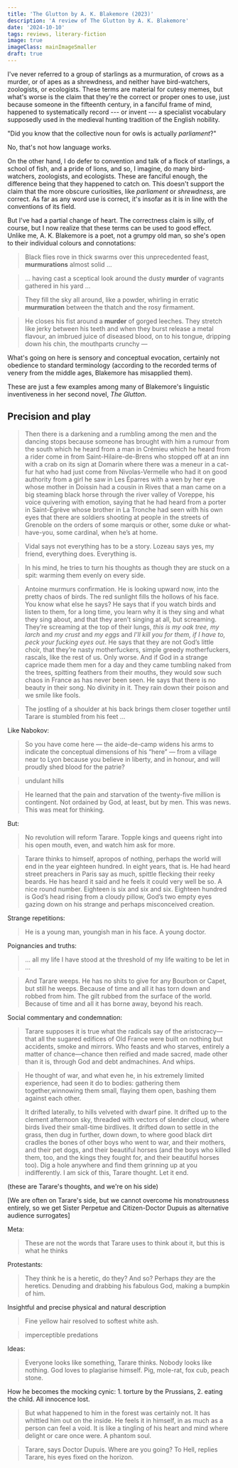 ```yaml
---
title: 'The Glutton by A. K. Blakemore (2023)'
description: 'A review of The Glutton by A. K. Blakemore'
date: '2024-10-10'
tags: reviews, literary-fiction
image: true
imageClass: mainImageSmaller
draft: true
---
```


I've never referred to a group of starlings as a murmuration, of crows as a murder, or of apes as a shrewdness, and neither have bird-watchers, zoologists, or ecologists. These terms are material for cutesy memes, but what's worse is the claim that they're the correct or proper ones to use, just because someone in the fifteenth century, in a fanciful frame of mind, happened to systematically record --- or invent --- a specialist vocabulary supposedly used in the medieval hunting tradition of the English nobility.

"Did you know that the collective noun for owls is actually _parliament_?"

No, that's not how language works. 

On the other hand, I do defer to convention and talk of a flock of starlings, a school of fish, and a pride of lions, and so, I imagine, do many bird-watchers, zoologists, and ecologists. These are fanciful enough, the difference being that they happened to catch on. This doesn't support the claim that the more obscure curiosities, like _parliament_ or _shrewdness_, are correct. As far as any word use is correct, it's insofar as it is in line with the conventions of its field.

But I've had a partial change of heart. The correctness claim is silly, of course, but I now realize that these terms can be used to good effect. Unlike me, A. K. Blakemore is a poet, not a grumpy old man, so she's open to their individual colours and connotations:

> Black flies rove in thick swarms over this unprecedented feast, **murmurations** almost solid ...

> ... having cast a sceptical look around the dusty **murder** of vagrants gathered in his yard ...

> They fill the sky all around, like a powder, whirling in erratic **murmuration** between the thatch and the rosy firmament.

> He closes his fist around a **murder** of gorged leeches. They stretch like jerky between his teeth and when they burst release a metal flavour, an imbrued juice of diseased blood, on to his tongue, dripping down his chin, the mouthparts crunchy —

What's going on here is sensory and conceptual evocation, certainly not obedience to standard terminology (according to the recorded terms of venery from the middle ages, Blakemore has misapplied them). 

These are just a few examples among many of Blakemore's linguistic inventiveness in her second novel, _The Glutton_.




## Precision and play

> Then there is a darkening and a rumbling among the men and the dancing stops because someone has brought with him a rumour from the south which he heard from a man in Crémieu which he heard from a rider come in from Saint-Hilaire-de-Brens who stopped off at an inn with a crab on its sign at Domarin where there was a meneur in a cat-fur hat who had just come from Nivolas-Vermelle who had it on good authority from a girl he saw in Les Éparres with a wen by her eye whose mother in Doissin had a cousin in Rives that a man came on a big steaming black horse through the river valley of Voreppe, his voice quivering with emotion, saying that he had heard from a porter in Saint-Égrève whose brother in La Tronche had seen with his own eyes that there are soldiers shooting at people in the streets of Grenoble on the orders of some marquis or other, some duke or what-have-you, some cardinal, when he’s at home.

> Vidal says not everything has to be a story. Lozeau says yes, my friend, everything does. Everything is.

> In his mind, he tries to turn his thoughts as though they are stuck on a spit: warming them evenly on every side.



> Antoine murmurs confirmation. He is looking upward now, into the pretty chaos of birds. The red sunlight fills the hollows of his face. You know what else he says? He says that if you watch birds and listen to them, for a long time, you learn why it is they sing and what they sing about, and that they aren’t singing at all, but screaming. They’re screaming at the top of their lungs, _this is my oak tree, my larch_ and _my crust_ and _my eggs_ and _I’ll kill you for them, if I have to, peck your fucking eyes out_. He says that they are not God’s little choir, that they’re nasty motherfuckers, simple greedy motherfuckers, rascals, like the rest of us. Only worse. And if God in a strange caprice made them men for a day and they came tumbling naked from the trees, spitting feathers from their mouths, they would sow such chaos in France as has never been seen. He says that there is no beauty in their song. No divinity in it. They rain down their poison and we smile like fools.


> The jostling of a shoulder at his back brings them closer together until Tarare is stumbled from his feet ...


Like Nabokov:
> So you have come here — the aide-de-camp widens his arms to indicate the conceptual dimensions of his “here” — from a village near to Lyon because you believe in liberty, and in honour, and will proudly shed blood for the patrie?

> undulant hills



> He learned that the pain and starvation of the twenty-five million is contingent. Not ordained by God, at least, but by men. This was news. This was meat for thinking.

But:

> No revolution will reform Tarare. Topple kings and queens right into his open mouth, even, and watch him ask for more.


> Tarare thinks to himself, apropos of nothing, perhaps the world will end in the year eighteen hundred. In eight years, that is. He had heard street preachers in Paris say as much, spittle flecking their reeky beards. He has heard it said and he feels it could very well be so. A nice round number. Eighteen is six and six and six. Eighteen hundred is God’s head rising from a cloudy pillow, God’s two empty eyes gazing down on his strange and perhaps misconceived creation.



Strange repetitions:

> He is a young man, youngish man in his face. A young doctor.


Poignancies and truths:

> ... all my life I have stood at the threshold of my life waiting to be let in ...

> And Tarare weeps. He has no shits to give for any Bourbon or Capet, but still he weeps. Because of time and all it has torn down and robbed from him. The gilt rubbed from the surface of the world. Because of time and all it has borne away, beyond his reach.


Social commentary and condemnation:

> Tarare supposes it is true what the radicals say of the aristocracy—that all the sugared edifices of Old France were built on nothing but accidents, smoke and mirrors. Who feasts and who starves, entirely a matter of chance—chance then reified and made sacred, made other than it is, through God and debt andmachines. And whips.

> He thought of war, and what even he, in his extremely limited experience, had seen it do to bodies: gathering them together,winnowing them small, flaying them open, bashing them against each other.

> It drifted laterally, to hills velveted with dwarf pine. It drifted up to the clement afternoon sky, threaded with vectors of slender cloud, where birds lived their small-time birdlives. It drifted down to settle in the grass, then dug in further, down down, to where good black dirt cradles the bones of other boys who went to war, and their mothers, and their pet dogs, and their beautiful horses (and the boys who killed them, too, and the kings they fought for, and their beautiful horses too). Dig a hole anywhere and find them grinning up at you indifferently. I am sick of this, Tarare thought. Let it end.

(these are Tarare's thoughts, and we're on his side)

[We are often on Tarare's side, but we cannot overcome his monstrousness entirely, so we get Sister Perpetue and Citizen-Doctor Dupuis as alternative audience surrogates]

Meta:

> These are not the words that Tarare uses to think about it, but this is what he thinks


Protestants:

> They think he is a heretic, do they? And so? Perhaps _they_ are the heretics. Denuding and drabbing his fabulous God, making a bumpkin of him.


Insightful and precise physical and natural description

> Fine yellow hair resolved to softest white ash.

> imperceptible predations


Ideas:

> Everyone looks like something, Tarare thinks. Nobody looks like nothing. God loves to plagiarise himself. Pig, mole-rat, fox cub, peach stone.



How he becomes the mocking cynic: 1. torture by the Prussians, 2. eating the child. All innocence lost.

> But what happened to him in the forest was certainly not. It has whittled him out on the inside. He feels it in himself, in as much as a person can feel a void. It is like a tingling of his heart and mind where delight or care once were. A phantom soul.

> Tarare, says Doctor Dupuis. Where are you going?
> To Hell, replies Tarare, his eyes fixed on the horizon.

